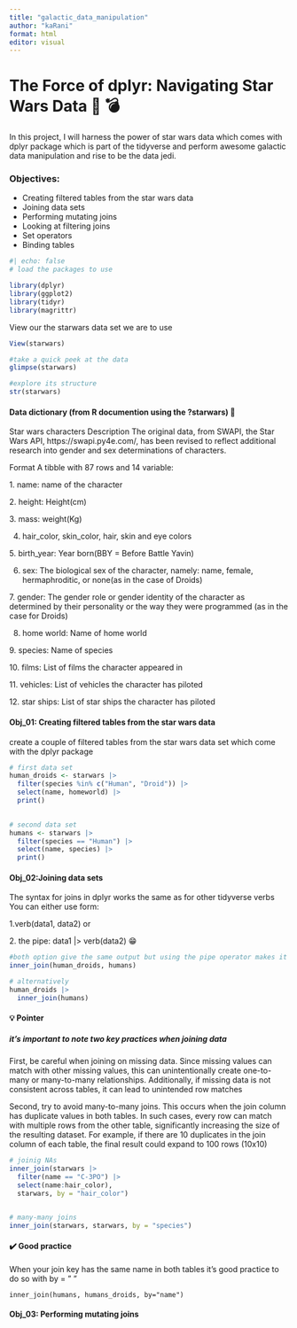 ```yaml
---
title: "galactic_data_manipulation"
author: "kaRani"
format: html
editor: visual
---
```


# The Force of dplyr: Navigating Star Wars Data 🌟 💣

In this project, I will harness the power of star wars data which comes with dplyr package which is part of the tidyverse and perform awesome galactic data manipulation and rise to be the data jedi.

### Objectives:

-   Creating filtered tables from the star wars data
-   Joining data sets
-   Performing mutating joins
-   Looking at filtering joins
-   Set operators
-   Binding tables

```r
#| echo: false
# load the packages to use

library(dplyr)
library(ggplot2)
library(tidyr)
library(magrittr)

```

View our the starwars data set we are to use

```r
View(starwars)

#take a quick peek at the data
glimpse(starwars)

#explore its structure
str(starwars)

```

#### Data dictionary (from R documention using the ?starwars) 🚀

Star wars characters Description The original data, from SWAPI, the Star Wars API, https://swapi.py4e.com/, has been revised to reflect additional research into gender and sex determinations of characters.

Format A tibble with 87 rows and 14 variable:

1\. name: name of the character

2\. height: Height(cm)

3\. mass: weight(Kg)

4.  hair_color, skin_color, hair, skin and eye colors

5\. birth_year: Year born(BBY = Before Battle Yavin)

6.  sex: The biological sex of the character, namely: name, female, hermaphroditic, or none(as in the case of Droids)

7\. gender: The gender role or gender identity of the character as determined by their personality or the way they were programmed (as in the case for Droids)

8.  home world: Name of home world

9\. species: Name of species

10\. films: List of films the character appeared in

11\. vehicles: List of vehicles the character has piloted

12\. star ships: List of star ships the character has piloted

#### Obj_01: Creating filtered tables from the star wars data

create a couple of filtered tables from the star wars data set which come with the dplyr package

```r
# first data set 
human_droids <- starwars |> 
  filter(species %in% c("Human", "Droid")) |> 
  select(name, homeworld) |> 
  print()
  

# second data set
humans <- starwars |> 
  filter(species == "Human") |> 
  select(name, species) |> 
  print()

```

#### Obj_02:Joining data sets

The syntax for joins in dplyr works the same as for other tidyverse verbs You can either use form:

1.verb(data1, data2) or

2\. the pipe: data1 \|\> verb(data2) 😁

```r
#both option give the same output but using the pipe operator makes it neateR
inner_join(human_droids, humans)

# alternatively
human_droids |> 
  inner_join(humans)
```

#### 💡 Pointer

::: callout-caution
##### it’s important to note two key practices when joining data

First, be careful when joining on missing data. Since missing values can match with other missing values, this can unintentionally create one-to-many or many-to-many relationships. Additionally, if missing data is not consistent across tables, it can lead to unintended row matches

Second, try to avoid many-to-many joins. This occurs when the join column has duplicate values in both tables. In such cases, every row can match with multiple rows from the other table, significantly increasing the size of the resulting dataset. For example, if there are 10 duplicates in the join column of each table, the final result could expand to 100 rows (10x10)
:::

```r
# joinig NAs
inner_join(starwars |> 
  filter(name == "C-3PO") |> 
  select(name:hair_color), 
  starwars, by = "hair_color")


# many-many joins
inner_join(starwars, starwars, by = "species")


```

::: {.callout-note appearance="simple"}
#### ✔️ Good practice

When your join key has the same name in both tables it's good practice to do so with by = " "

```         
inner_join(humans, humans_droids, by="name")
```
:::

#### Obj_03: Performing mutating joins
